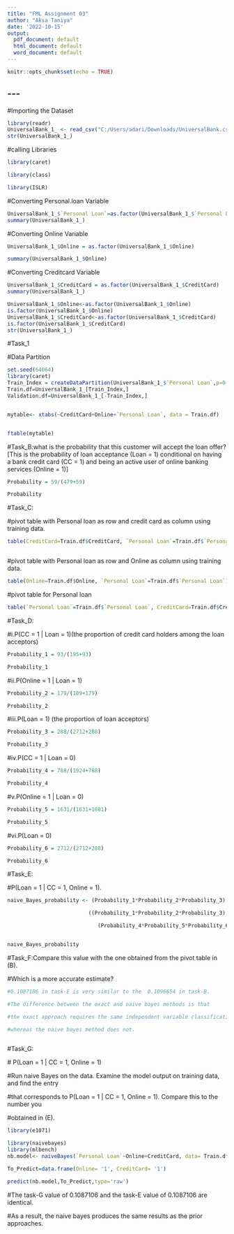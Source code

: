 ---
title: "FML Assignment 03"
author: "Aksa Taniya"
date: '2022-10-15'
output:
  pdf_document: default
  html_document: default
  word_document: default
---

```{r setup, include=FALSE}
knitr::opts_chunk$set(echo = TRUE)
```

## \-\--

#Importing the Dataset

```{r}
library(readr)
UniversalBank_1_ <- read_csv("C:/Users/adari/Downloads/UniversalBank.csv")
str(UniversalBank_1_)


```

#calling Libraries

```{r}
library(caret)

library(class)

library(ISLR)

```

#Converting Personal.loan Variable

```{r}
UniversalBank_1_$`Personal Loan`=as.factor(UniversalBank_1_$`Personal Loan`)
summary(UniversalBank_1_)
```

#Converting Online Variable

```{r}
UniversalBank_1_$Online = as.factor(UniversalBank_1_$Online) 

summary(UniversalBank_1_$Online)
```

#Converting Creditcard Variable

```{r}
UniversalBank_1_$CreditCard = as.factor(UniversalBank_1_$CreditCard) 
summary(UniversalBank_1_)

UniversalBank_1_$Online<-as.factor(UniversalBank_1_$Online)
is.factor(UniversalBank_1_$Online)
UniversalBank_1_$CreditCard<-as.factor(UniversalBank_1_$CreditCard)
is.factor(UniversalBank_1_$CreditCard)
str(UniversalBank_1_)


```

#Task_1

#Data Partition

```{r}
set.seed(64064)
library(caret)
Train_Index = createDataPartition(UniversalBank_1_$`Personal Loan`,p=0.60, list = FALSE) # 60% reserved for Train
Train.df=UniversalBank_1_[Train_Index,]
Validation.df=UniversalBank_1_[-Train_Index,]

```

```{}
```

```{r}

mytable<- xtabs(~CreditCard+Online+`Personal Loan`, data = Train.df)


ftable(mytable)

```

#Task_B:what is the probability that this customer will accept the loan offer? [This is the probability of loan acceptance (Loan = 1) conditional on having a bank credit card (CC = 1) and being an active user of online banking services (Online = 1)]

```{r}
Probability = 59/(479+59)

Probability

```

#Task_C:

#pivot table with Personal loan as row and credit card as column using training data.

```{r}
table(CreditCard=Train.df$CreditCard, `Personal Loan`=Train.df$`Personal Loan`)



```

#pivot table with Personal loan as row and Online as column using training data.

```{r}
table(Online=Train.df$Online, `Personal Loan`=Train.df$`Personal Loan`)


```

#pivot table for Personal loan

```{r}
table(`Personal Loan`=Train.df$`Personal Loan`, CreditCard=Train.df$CreditCard)
```

#Task_D:

#i.P(CC = 1 \| Loan = 1)(the proportion of credit card holders among the loan acceptors)

```{r}
Probability_1 = 93/(195+93)

Probability_1

```

#ii.P(Online = 1 \| Loan = 1)

```{r}
Probability_2 = 179/(109+179)

Probability_2

```

#iii.P(Loan = 1) (the proportion of loan acceptors)

```{r}
Probability_3 = 288/(2712+288)

Probability_3

```

#iv.P(CC = 1 \| Loan = 0)

```{r}
Probability_4 = 788/(1924+788)

Probability_4

```

#v.P(Online = 1 \| Loan = 0)

```{r}
Probability_5 = 1631/(1631+1081)

Probability_5
```

#vi.P(Loan = 0)

```{r}
Probability_6 = 2712/(2712+288)

Probability_6
```

#Task_E:

#P(Loan = 1 \| CC = 1, Online = 1).

```{r}
naive_Bayes_probability <- (Probability_1*Probability_2*Probability_3) / 

                          ((Probability_1*Probability_2*Probability_3) + 

                             (Probability_4*Probability_5*Probability_6))


naive_Bayes_probability
```

#Task_F:Compare this value with the one obtained from the pivot table in (B).

#Which is a more accurate estimate?

```{r}
#0.1087106 in task-E is very similar to the  0.1096654 in task-B.

#The difference between the exact and naive bayes methods is that

#the exact approach requires the same independent variable classifications to predict, 

#whereas the naive bayes method does not.



```

#Task_G:

\# P(Loan = 1 \| CC = 1, Online = 1)

#Run naive Bayes on the data. Examine the model output on training data, and find the entry

#that corresponds to P(Loan = 1 \| CC = 1, Online = 1). Compare this to the number you

#obtained in (E).

```{r}
library(e1071)

```

```{r}

library(naivebayes)
library(mlbench)
nb.model<- naiveBayes(`Personal Loan`~Online+CreditCard, data= Train.df)

To_Predict=data.frame(Online= '1', CreditCard= '1')

predict(nb.model,To_Predict,type='raw')


```

#The task-G value of 0.1087106 and the task-E value of 0.1087106 are identical.

#As a result, the naive bayes produces the same results as the prior approaches.
